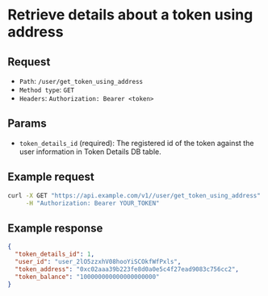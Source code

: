 
# Retrieve details about a token using address

## Request

- `Path`: `/user/get_token_using_address`
- `Method type`: `GET`
- `Headers`: `Authorization: Bearer <token>`

## Params

- `token_details_id` (required): The registered id of the token against the user information in Token Details DB table.

## Example request

```bash
curl -X GET "https://api.example.com/v1//user/get_token_using_address" \
     -H "Authorization: Bearer YOUR_TOKEN"
```

## Example response

```json
{
  "token_details_id": 1,
  "user_id": "user_2lO5zzxhV08hooYiSCOkfWfPxls",
  "token_address": "0xc02aaa39b223fe8d0a0e5c4f27ead9083c756cc2",
  "token_balance": "100000000000000000000"
}
```
